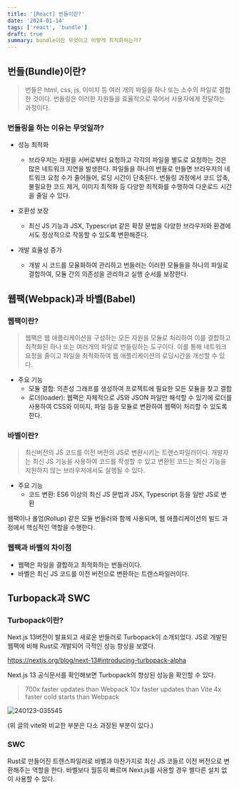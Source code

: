 ```yaml
---
title: '[React] 번들이란?'
date: '2024-01-14'
tags: ['react', 'bundle']
draft: true
summary: bundle이란 무엇이고 어떻게 최적화하는가?
---
```


## 번들(Bundle)이란?

> 번들은 html, css, js, 이미지 등 여러 개의 파일을 하나 또는 소수의 파일로 결합한 것이다. 번들링은 이러한 자원들을 효율적으로 묶어서 사용자에게 전달하는 과정이다.

### 번들링을 하는 이유는 무엇일까?

- 성능 최적화

  - 브라우저는 자원을 서버로부터 요청하고 각각의 파일을 별도로 요청하는 것은 많은 네트워크 지연을 발생한다. 파일들을 하나의 번들로 만들면 브라우저의 네트워크 요청 수가 줄어들어, 로딩 시간이 단축된다. 번들링 과정에서 코드 압축, 불필요한 코드 제거, 이미지 최적화 등 다양한 최적화를 수행하여 다운로드 시간을 줄일 수 있다.

- 호환성 보장

  - 최신 JS 기능과 JSX, Typescript 같은 확장 문법을 다양한 브라우저와 환경에서도 정상적으로 작동할 수 있도록 변환해준다.

- 개발 효율성 증가
  - 개발 시 코드를 모율화하여 관리하고 번들러는 이러한 모듈들을 하나의 파일로 결합하여, 모듈 간의 의존성을 관리하고 실행 순서를 보장한다.

## 웹팩(Webpack)과 바벨(Babel)

### 웹팩이란?

> 웹팩은 웹 애플리케이션을 구성하는 모든 자원을 모듈로 처리하여 이를 결합하고 최적화된 하나 또는 여러개의 파일로 번들링하는 도구이다.
> 이를 통해 네트워크 요청을 줄이고 파일을 최적화하여 웹 애플리케이션의 로딩시간을 개선할 수 있다.

- 주요 기능
  - 모듈 결합: 의존성 그래프를 생성하여 프로젝트에 필요한 모든 모듈을 찾고 결합
  - 로더(loader): 웹팩은 자체적으로 JS와 JSON 파일만 해석할 수 있기에 로더를 사용하여 CSS와 이미지, 파일 등을 모듈로 변환하여 웹팩이 처리할 수 있도록 한다.

### 바벨이란?

> 최신버전의 JS 코드를 이전 버전의 JS로 변환시키는 트렌스파일러이다. 개발자는 최신 JS 기능을 사용하여 코드를 작성할 수 있고 변환된 코드는 최신 기능을 지원하지 않는 브라우저에서도 실행될 수 있다.

- 주요 기능
  - 코드 변환: ES6 이상의 최신 JS 문법과 JSX, Typescript 등을 일반 JS로 변환

웹팩이나 롤업(Rollup) 같은 모듈 번들러와 함께 사용되며, 웹 애플리케이션의 빌드 과정에서 핵심적인 역할을 수행한다.

### 웹팩과 바벨의 차이점

- 웹팩은 파일을 결합하고 최적화하는 번들러이다.
- 바벨은 최신 JS 코드를 이전 버전으로 변환하는 트렌스파일러이다.

## Turbopack과 SWC

### Turbopack이란?

Next.js 13버전이 발표되고 새로운 번들러로 Turbopack이 소개되었다.
JS로 개발된 웹팩에 비해 Rust로 개발되어 극적인 성능 향상을 보였다.

https://nextjs.org/blog/next-13#introducing-turbopack-alpha

Next.js 13 공식문서를 확인해보면 Turbopack의 향상된 성능을 확인할 수 있다.

> 700x faster updates than Webpack
> 10x faster updates than Vite
> 4x faster cold starts than Webpack

![240123-035545](/static/images/bundle/240123-035545.png)

(위 글의 vite와 비교한 부분은 다소 과장된 부분이 있다.)

### SWC

Rust로 만들어진 트렌스파일러로 바벨과 마찬가지로 최신 JS 코들르 이전 버전으로 변환해주는 역할을 한다.
바벨보다 월등히 빠르며 Next.js를 사용할 경우 별다른 설치 없이 사용할 수 있다.
